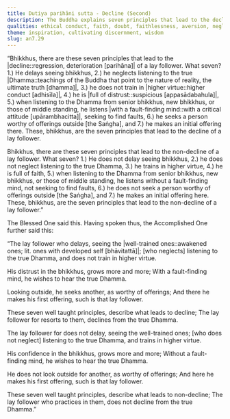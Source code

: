 ```yaml
---
title: Dutiya parihāni sutta - Decline (Second)
description: The Buddha explains seven principles that lead to the decline of a lay follower and seven principles that lead to non-decline.
qualities: ethical conduct, faith, doubt, faithlessness, aversion, negligence, diligence
theme: inspiration, cultivating discernment, wisdom
slug: an7.29
---
```


“Bhikkhus, there are these seven principles that lead to the |decline::regression, deterioration [parihāna]| of a lay follower. What seven? 1.) He delays seeing bhikkhus, 2.) he neglects listening to the true |Dhamma::teachings of the Buddha that point to the nature of reality, the ultimate truth [dhamma]|, 3.) he does not train in |higher virtue::higher conduct [adhisīla]|, 4.) he is |full of distrust::suspicious [appasādabahula]|, 5.) when listening to the Dhamma from senior bhikkhus, new bhikkhus, or those of middle standing, he listens |with a fault-finding mind::with a critical attitude [upārambhacitta]|, seeking to find faults, 6.) he seeks a person worthy of offerings outside [the Saṅgha], and 7.) he makes an initial offering there. These, bhikkhus, are the seven principles that lead to the decline of a lay follower.

Bhikkhus, there are these seven principles that lead to the non-decline of a lay follower. What seven? 1.) He does not delay seeing bhikkhus, 2.) he does not neglect listening to the true Dhamma, 3.) he trains in higher virtue, 4.) he is full of faith, 5.) when listening to the Dhamma from senior bhikkhus, new bhikkhus, or those of middle standing, he listens without a fault-finding mind, not seeking to find faults, 6.) he does not seek a person worthy of offerings outside [the Saṅgha], and 7.) he makes an initial offering here. These, bhikkhus, are the seven principles that lead to the non-decline of a lay follower.”

The Blessed One said this. Having spoken thus, the Accomplished One further said this:

“The lay follower who delays,
seeing the |well-trained ones::awakened ones; lit. ones with developed self [bhāvitattā]|;
[who neglects] listening to the true Dhamma,
and does not train in higher virtue.

His distrust in the bhikkhus,
grows more and more;
With a fault-finding mind,
he wishes to hear the true Dhamma.

Looking outside, he seeks another,
as worthy of offerings;
And there he makes his first offering,
such is that lay follower.

These seven well taught principles,
describe what leads to decline;
The lay follower for resorts to them,
declines from the true Dhamma.

The lay follower for does not delay,
seeing the well-trained ones;
[who does not neglect] listening to the true Dhamma,
and trains in higher virtue.

His confidence in the bhikkhus,
grows more and more;
Without a fault-finding mind,
he wishes to hear the true Dhamma.

He does not look outside for another,
as worthy of offerings;
And here he makes his first offering,
such is that lay follower.

These seven well taught principles,
describe what leads to non-decline;
The lay follower who practices in them,
does not decline from the true Dhamma.”